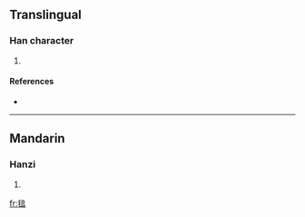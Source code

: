 ==Translingual==

===Han character===
{{Han char|rn=82|rad=毛|as=08|sn=12|four=2071<sub>6</sub>|canj=竹山卜廿口 (HUYTR)}}

# {{defn|Han|sort=毛08}}

====References====
* {{Han ref|kx=0594.110|dkj=16864|dj=0986.110|hdz=32000.140|uh=6BF0|ud=27632|bh=D9E3|bd=55779}}

----

==Mandarin==

===Hanzi===
{{cmn-hanzi|pin=[[péi]] ([[pei2]])|wg=p'ei<sup>2</sup>}}

# {{defn|Mandarin|sort=毛08}}

[[fr:毰]]